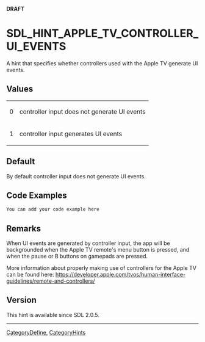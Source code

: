 <span color="red">'''DRAFT'''</span>

<!-- #*^*^*^*^*See http://wiki.libsdl.org/moin.cgi/SGEnumerations for details on editing this page*^*^*^*^* -->


= SDL_HINT_APPLE_TV_CONTROLLER_UI_EVENTS =
A hint that specifies whether controllers used with the Apple TV generate UI events.




== Values ==
{|
|0
|controller input does not generate UI events
|-
|1
|controller input generates UI events
|}


== Default ==
By default controller input does not generate UI events.


== Code Examples ==
<syntaxhighlight lang='c++'>
You can add your code example here
</syntaxhighlight>

<!-- #Leave this section as-is unless you have a code example to put in.  In that case, replace You can add your code example here with your code example following the Style Guide instructions.  Leave the rest of the markup alone and delete this comment. -->


== Remarks ==
When UI events are generated by controller input, the app will be backgrounded when the Apple TV remote's menu button is pressed, and when the pause or B buttons on gamepads are pressed.

More information about properly making use of controllers for the Apple TV can be found here: https://developer.apple.com/tvos/human-interface-guidelines/remote-and-controllers/


== Version ==
This hint is available since SDL 2.0.5.

----
[[CategoryDefine]], [[CategoryHints]]
<!-- #See the Style Guide for instructions on editing the footer. -->
